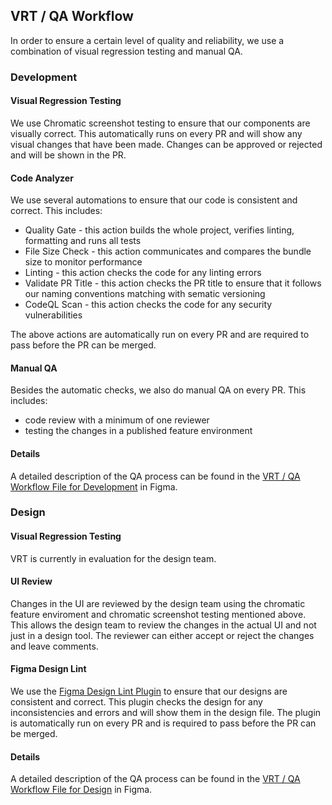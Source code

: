 
<Meta title="Docs/General/Testing" />

## VRT / QA Workflow

In order to ensure a certain level of quality and reliability, we use a combination of visual regression testing and manual QA.

### Development

#### Visual Regression Testing

We use Chromatic screenshot testing to ensure that our components are visually correct. This automatically runs on every PR and will show any visual changes that have been made. Changes can be approved or rejected and will be shown in the PR.

#### Code Analyzer

We use several automations to ensure that our code is consistent and correct. This includes:

- Quality Gate - this action builds the whole project, verifies linting, formatting and runs all tests
- File Size Check - this action communicates and compares the bundle size to monitor performance
- Linting - this action checks the code for any linting errors
- Validate PR Title - this action checks the PR title to ensure that it follows our naming conventions matching with sematic versioning
- CodeQL Scan - this action checks the code for any security vulnerabilities

The above actions are automatically run on every PR and are required to pass before the PR can be merged.

#### Manual QA

Besides the automatic checks, we also do manual QA on every PR. This includes:

- code review with a minimum of one reviewer
- testing the changes in a published feature environment

#### Details

A detailed description of the QA process can be found in the [VRT / QA Workflow File for Development](https://www.figma.com/file/yg2PKZ0ghndLBAPYm7kbaN/VRT-%2F-QA-Workflow?type=whiteboard&node-id=427-582&t=aJsKurM4wVpfftjE-4) in Figma.

### Design

#### Visual Regression Testing

VRT is currently in evaluation for the design team.

#### UI Review

Changes in the UI are reviewed by the design team using the chromatic feature enviroment and chromatic screenshot testing mentioned above. This allows the design team to review the changes in the actual UI and not just in a design tool. The reviewer can either accept or reject the changes and leave comments.

#### Figma Design Lint

We use the [Figma Design Lint Plugin](https://www.figma.com/community/plugin/735098356222747486/Figma-Design-Lint) to ensure that our designs are consistent and correct. This plugin checks the design for any inconsistencies and errors and will show them in the design file. The plugin is automatically run on every PR and is required to pass before the PR can be merged.

#### Details

A detailed description of the QA process can be found in the [VRT / QA Workflow File for Design](https://www.figma.com/file/yg2PKZ0ghndLBAPYm7kbaN/VRT-%2F-QA-Workflow?type=whiteboard&node-id=427-1517&t=aJsKurM4wVpfftjE-4) in Figma.
